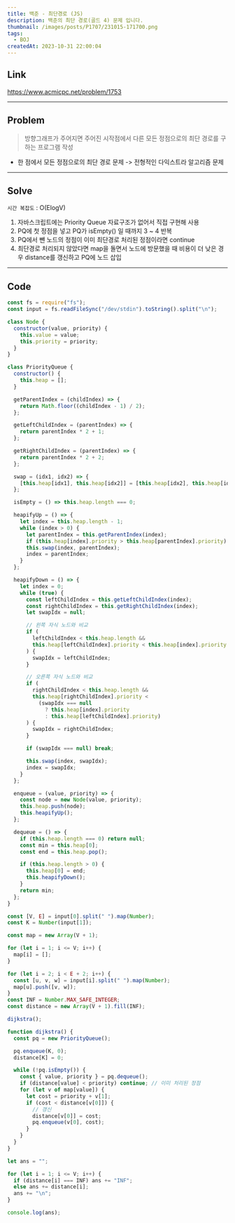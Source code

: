 ```yaml
---
title: 백준 - 최단경로 (JS)
description: 백준의 최단 경로(골드 4) 문제 입니다.
thumbnail: /images/posts/P1707/231015-171700.png
tags:
  - BOJ
createdAt: 2023-10-31 22:00:04
---
```


## Link

https://www.acmicpc.net/problem/1753

<hr />

## Problem

> 방향그래프가 주어지면 주어진 시작점에서 다른 모든 정점으로의 최단 경로를 구하는 프로그램 작성

- 한 점에서 모든 정점으로의 최단 경로 문제 -> 전형적인 다익스트라 알고리즘 문제

<hr />

## Solve

`시간 복잡도` : O(ElogV)

1. 자바스크립트에는 Priority Queue 자료구조가 없어서 직접 구현해 사용
2. PQ에 첫 정점을 넣고 PQ가 isEmpty() 일 때까지 3 ~ 4 반복
3. PQ에서 뺀 노드의 정점이 이미 최단경로 처리된 정점이라면 continue
4. 최단경로 처리되지 않았다면 map을 돌면서 노드에 방문했을 때 비용이 더 낮은 경우 distance를 갱신하고 PQ에 노드 삽입

<hr />

## Code

```javascript
const fs = require("fs");
const input = fs.readFileSync("/dev/stdin").toString().split("\n");

class Node {
  constructor(value, priority) {
    this.value = value;
    this.priority = priority;
  }
}

class PriorityQueue {
  constructor() {
    this.heap = [];
  }

  getParentIndex = (childIndex) => {
    return Math.floor((childIndex - 1) / 2);
  };

  getLeftChildIndex = (parentIndex) => {
    return parentIndex * 2 + 1;
  };

  getRightChildIndex = (parentIndex) => {
    return parentIndex * 2 + 2;
  };

  swap = (idx1, idx2) => {
    [this.heap[idx1], this.heap[idx2]] = [this.heap[idx2], this.heap[idx1]];
  };

  isEmpty = () => this.heap.length === 0;

  heapifyUp = () => {
    let index = this.heap.length - 1;
    while (index > 0) {
      let parentIndex = this.getParentIndex(index);
      if (this.heap[index].priority > this.heap[parentIndex].priority) break;
      this.swap(index, parentIndex);
      index = parentIndex;
    }
  };

  heapifyDown = () => {
    let index = 0;
    while (true) {
      const leftChildIndex = this.getLeftChildIndex(index);
      const rightChildIndex = this.getRightChildIndex(index);
      let swapIdx = null;

      // 왼쪽 자식 노드와 비교
      if (
        leftChildIndex < this.heap.length &&
        this.heap[leftChildIndex].priority < this.heap[index].priority
      ) {
        swapIdx = leftChildIndex;
      }

      // 오른쪽 자식 노드와 비교
      if (
        rightChildIndex < this.heap.length &&
        this.heap[rightChildIndex].priority <
          (swapIdx === null
            ? this.heap[index].priority
            : this.heap[leftChildIndex].priority)
      ) {
        swapIdx = rightChildIndex;
      }

      if (swapIdx === null) break;

      this.swap(index, swapIdx);
      index = swapIdx;
    }
  };

  enqueue = (value, priority) => {
    const node = new Node(value, priority);
    this.heap.push(node);
    this.heapifyUp();
  };

  dequeue = () => {
    if (this.heap.length === 0) return null;
    const min = this.heap[0];
    const end = this.heap.pop();

    if (this.heap.length > 0) {
      this.heap[0] = end;
      this.heapifyDown();
    }
    return min;
  };
}

const [V, E] = input[0].split(" ").map(Number);
const K = Number(input[1]);

const map = new Array(V + 1);

for (let i = 1; i <= V; i++) {
  map[i] = [];
}

for (let i = 2; i < E + 2; i++) {
  const [u, v, w] = input[i].split(" ").map(Number);
  map[u].push([v, w]);
}
const INF = Number.MAX_SAFE_INTEGER;
const distance = new Array(V + 1).fill(INF);

dijkstra();

function dijkstra() {
  const pq = new PriorityQueue();

  pq.enqueue(K, 0);
  distance[K] = 0;

  while (!pq.isEmpty()) {
    const { value, priority } = pq.dequeue();
    if (distance[value] < priority) continue; // 이미 처리된 정점
    for (let v of map[value]) {
      let cost = priority + v[1];
      if (cost < distance[v[0]]) {
        // 갱신
        distance[v[0]] = cost;
        pq.enqueue(v[0], cost);
      }
    }
  }
}

let ans = "";

for (let i = 1; i <= V; i++) {
  if (distance[i] === INF) ans += "INF";
  else ans += distance[i];
  ans += "\n";
}

console.log(ans);

```
